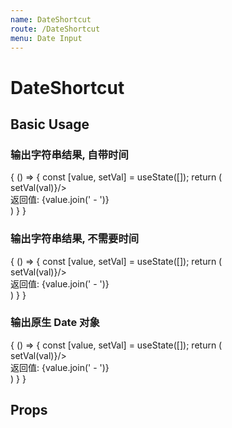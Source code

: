 ```yaml
---
name: DateShortcut
route: /DateShortcut
menu: Date Input
---
```



# DateShortcut

## Basic Usage

### 输出字符串结果, 自带时间

<Playground>
  {
    () => {
      const [value, setVal] = useState([]);
      return (
        <div>
          <DateShortcut style={{width: 300}}
            outputAsString={true}
            onChange={val => setVal(val)}/>
          <br/>
          返回值: {value.join(' - ')}
        </div>
      )
    }
  }
</Playground>

### 输出字符串结果, 不需要时间

<Playground>
  {
    () => {
      const [value, setVal] = useState([]);
      return (
        <div>
          <DateShortcut style={{width: 300}}
            outputAsString={true}
            needTime={false}
            onChange={val => setVal(val)}/>
          <br/>
          返回值: {value.join(' - ')}
        </div>
      )
    }
  }
</Playground>

### 输出原生 Date 对象

<Playground>
  {
    () => {
      const [value, setVal] = useState([]);
      return (
        <div>
          <DateShortcut style={{width: 300}}
            onChange={val => setVal(val)}/>
          <br/>
          返回值: {value.join(' - ')}
        </div>
      )
    }
  }
</Playground>

## Props

<Props of={DateShortcut} />
